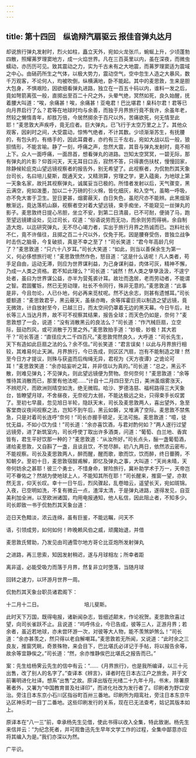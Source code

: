 ```yaml
---
---
---
```

title: 第十四回　纵诡辩汽扇驱云 报佳音弹丸达月
---



却说旅行弹丸发射时，烈火如柱，矗立天外，宛如火龙张爪，蜿蜒上升，少顷蓬勃四散，照耀茀罗理窦地方，成一火焰世界。凡在三百英里以内，虽在深夜，而微虫蠕动，亦历历可见。致其震动之力，实为千古未有之大地震，而茀罗理窦适为震域之中心。由硝药所生之气体，以极大势力，震动空气，空中忽生人造之大暴风，数千万观客，不论何人，均被吹倒，纵横满地，卧不能起。其中的麦思敦，生来是胆大包身，不惧艰险，因欲细看弹丸进路，独立在一百五十码以内，谁料一发之后，竟如弩箭离弦一般，直掷出至百二十尺之外，头晕气绝，冥然如死，良久始醒，抚着腰大叫道：“唉，余痛甚！唉，余痛甚！亚电君！巴比堪君！臬科尔君！君等已向月界启行了么？君等在地球时均与余善，而独于月界旅行竟不我许，余虽年老，然较之懒惰青年，却胜万倍，今居然掷余于百尺以外，苦痛欲死，何无情至此耶！”麦思敦大声疾呼，竟无应者。巨大弹丸，已飞行于太空万里之上了。其他众观客，因刹时之间，大受震动，惊怖气绝者，不计其数。少顷渐渐苏生，有抚腰的，有包头的，有络手的，因此耳聋者，亦约有三千左右，宛如大战以后一般，狼狈情形，不能言喻。静了一刻，呼痛之声，忽然大震，其音与弹丸发射时，竟不相上下。众人一面呼痛，一面昂首，想看弹丸的进路。岂知太空冥冥，一碧无际，那有弹丸的片影？仰首问天，天无耳目口舌，寂然不答，只得裹伤扶杖，慢慢回家，除静候轮庇克山望远镜视察者的报告外，别无希望了。此视察者，为侃勃烈其天象台司长，名曰培儿斐斯，既通天文，又精测算，穷理之学，更入蕴奥，为地球上第一天象名家，故托其视察弹丸，诚属妥当已极的。所惜者发射以后，天气骤变，黑云满空，宛如泼墨，加以二十万磅的引火棉，皆化细灰，和入空气，虽略一呼吸，亦不免大害于卫生。翌日更甚，烟雾蔽天，白日失色，虽咫尺亦不能辨。此黑烟渐散渐远，竟达落机山巔，视察者空对着大望远镜，束手痴坐，不能窥见一丝弹丸的影子。麦思敦终日提心吊胆，坐立不安，到第二日清晨，已不可耐，便骑了马，跑至望远镜建设处，见过司长，叹道：“俗语说劳而无功，而余则劳而得祸，余自制造大炮，以迄研究弹丸，无不尽心竭力者，实出于旅行月界之热诚而已。岂料社长不仁，竟不许偕往，且掷之百二十尺以外，仅免于死。因是腰脊受伤，昔独立战争时击伤之脑骨，今复破损，真是不幸之至了！”司长笑道：“君今年高龄几何了？”麦思敦道：“只六十八岁耳。”司长大笑道：“如此，则当以善保余生为第一义，何必侈想旅行呢！”麦思敦愤然作色，怒目道：“这是什么话呢！凡人类者，苟手足自由，运动无滞，则应为世界谋利益，为己身谋利益，肉体可灰，精神不懈，乃成一人类之资格。君不知此理么？”司长道：“诚然！然人类之孳孳汲汲，不遑宁处者，虽曰为世界谋公益，亦半为营菟裘计耳。故壮而逸居，老而劳动者，不能谓之智。君固矍铄，然已无劳动理，社长不令同行，殊非无意的。”麦思敦道：“此事是非，今且勿论，人已仆地，何必再来觅杖呢。然不达余志，则甚有遗憾耳。”司长蹙额道：“麦思敦君乎，黑云蔽天，虽昼亦晦，余等挥霍巨资以制造之望远镜，竟无微效，计自放射至今，已越三日，而太空间仍罩着无边的黑天幕。今日午后，社长等三人当达月界，故不可不视察其结果，报告全球；而天色仍如是，奈何？”麦思敦想了一会，说道：“没有消散黑云的良法么？”司长道：“作汽械巨扇，立空际，鼓动烈风，或可消散于万里之外。”麦思敦拍手道：“妙极，妙极！其大若干？”司长答道：“直径应大二千四百尺。”麦思敦愕然良久，大呼道：“司长先生，天下有造如此巨扇之法的么？余不信。”司长笑道：“君言误矣！以此与月界旅行相较，其难易何止天渊。月界旅行，今已告成，则区区汽扇，岂有不能制造之理！然至今日方才提议，则殊与获盗而后绹绳无异，君视为《天方夜谭》之诡论可耳！”麦思敦笑道：“余亦姑妄听之耳，并非信以为真的。”司长道：“总之，黑云不散，则难见弹丸；不见弹丸，则此望远镜便为赘物。奈何奈何！”麦思敦道：“余等惟待其消散而已，那里有他法呢……”计自十二月四日至六日，美洲虽烟雾涨天，不辨咫尺，而欧洲则晴空如洗，绝无微瑕。哈沙、罗德洛慈、福柯路得三大天象台，皆瞭望月球，不舍昼夜，无奈视力太弱，不能达极远之处，只得束手长叹罢了。至初七早晨，忽见旭日半轮，隐跃天末，司长及麦思敦两人，喜出望外，急至客堂商议夜间视察之法，岂知不到午后，黑云如磐，又堆满了空际。麦思敦不禁焦急，只是对着司长连呼“奈何！”司长亦握手顿足，无法可施。麦思敦道：“噫，徒忧无益，不如小饮为佳！”司长道：“余亦喜饮酒，与君对酌何如？”两人遂行过望远镜旁，进了新筑室内，司长呼使丁取出许多酒类，问道：“葡萄、白兰地、香宾皆有，君生平好饮那一种的？”麦思敦道：“从汝所好。”司长点头，酾一盏葡萄酒，递给麦思敦，又自斟了一盏，且谈且饮，不觉尽醉。初八九两日，依然浓云密布，不能视察。司长及麦思敦两人，醉而醒，醒而歌，歌而饮，饮而醉，终日瞢腾，不知朝夕。至初十日，麦思敦宿酲甫解，即忆及弹丸之事，大叫道：“天尚未晴，天帝何妨余之甚耶！彼三个勇士，不惜身命，冒险旅行，冀补助学术于万一，天帝岂可不眷佑之？然胡为使地球上人，不能知其所在耶！”司长醒来，推窗一望，亦默然无言，仰天长叹。幸十一日午后，烈风骤起，乱卷暗云，遥望长天，宛如斑锦。入夜，已空明如洗，不复有微云一点，渣滓太清，于是弹丸进路，遂得发见，自亚美利加全洲，以至欧洲诸国，均用电报通知，他人私信，因此阻止者，不知多少。司长即致一书于侃勃烈其天象台道：

迩日天色黯淡，浓云连绵，虽有巨鉴，不能远瞩，问天不

语，引领成劳，如何如何！昨晚赖风伯之威，顽魔始退，并借

麦思敦氏臂助，乃发见由司通雪尔地方哥仑比亚炮所发射弹丸

之进路，再三思索，知因发射稍迟，遂与月球相左；所幸者距

离非遥，必能受吸力而落于月界，然复非立时堕落，当随月球

回转之速力，以环游月世界一周。

侃勃烈其天象台职员诸君阁下：

十二月十二日。 　　　　　　　　培儿斐斯。

此时天下万国，既得电报，诸新闻杂志，皆细述颠末，作论祝贺。麦思敦欣喜过望，向司长雀跃不止。且说道：“呜呼伟业，今已告成，彼等三人，正游月界；若余者，虽近若地球，亦未尝环游一次，对彼等大人物，能不羡煞妒煞么！”司长道：“余亦甚羡之，然只得以老自解嘲耳。”麦思敦若无所闻，又说道：“此时余之三良友，推窗凭眺，奇景殊物，来会目下，巴比堪氏必详记于手帖，将以报告余等，故余等宜静俟之。”司长道：“然，余亦惟静俟巴比堪氏之报告而已。”

案：先生给杨霁云先生的信中有云：“……《月界旅行》，也是我所编译，以三十元出售，改了别人的名字了。”查译本《辨言》，译者时在日本古江户之旅舍。并于文前署明进化社译。想系“出售”之故。原译出版在光绪二十九年十月。书末，除署原著者外，又署为“中国教育普及社译印”，而进化社改为发行者了。印刷者为野口安治。旁注日本东京小石川区指谷町百卅三番地。印刷所为翔鸾社，旁注日本东京牛込区神乐町一目丁二番地。这些印刷发行的关系，现在已无法查考，姑记其版本如上。

原译本在“八一三”前，幸承杨先生见借，使此书得以收入全集，特此致谢。杨先生来信并云：“为纪念死者，并可观鲁迅先生早年文学工作的过程，全集中鄙意亦应将其编入为是。”我们亦深以为然。

广平识。